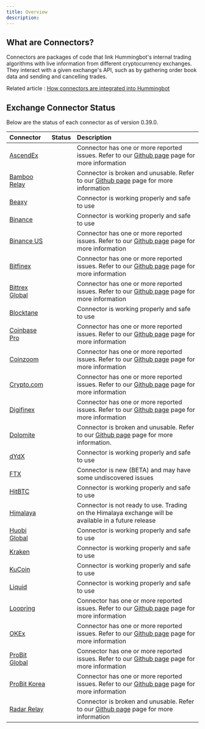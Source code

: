 ```yaml
---
title: Overview
description:
---
```



## What are Connectors?

Connectors are packages of code that link Hummingbot's internal trading algorithms with live information from different cryptocurrency exchanges. They interact with a given exchange's API, such as by gathering order book data and sending and cancelling trades.

Related article : [How connectors are integrated into Hummingbot](https://hummingbot.zendesk.com/hc/en-us/articles/900004506986)

## Exchange Connector Status

Below are the status of each connector as of version 0.39.0.

| Connector                                      |                   Status                   | Description                                                                                                                                                                                |
| :--------------------------------------------- | :----------------------------------------: | :----------------------------------------------------------------------------------------------------------------------------------------------------------------------------------------- |
| [AscendEx](/spot-connectors/ascend-ex)         | <StatusCircle color="yellow" font="25px"/> | Connector has one or more reported issues. Refer to our [Github page](https://github.com/CoinAlpha/hummingbot/issues?q=is%3Aopen+%22Ascendex%22+in%3Atitle+) page for more information     |
| [Bamboo Relay](/spot-connectors/bamboo-relay)  |  <StatusCircle color="red" font="25px"/>   | Connector is broken and unusable. Refer to our [Github page](https://github.com/CoinAlpha/hummingbot/issues?q=is%3Aopen+%22bamboo+relay%22+in%3Atitle) page for more information           |
| [Beaxy](/spot-connectors/beaxy)                | <StatusCircle color="green" font="25px"/>  | Connector is working properly and safe to use                                                                                                                                              |
| [Binance](/spot-connectors/binance)            | <StatusCircle color="green" font="25px"/>  | Connector is working properly and safe to use                                                                                                                                              |
| [Binance US](/spot-connectors/binance-us)      | <StatusCircle color="yellow" font="25px"/> | Connector has one or more reported issues. Refer to our [Github page](https://github.com/CoinAlpha/hummingbot/issues?q=is%3Aopen+%22binance+US%22+in%3Atitle) page for more information    |
| [Bitfinex](/spot-connectors/bitfinex)          | <StatusCircle color="yellow" font="25px"/> | Connector has one or more reported issues. Refer to our [Github page](https://github.com/CoinAlpha/hummingbot/issues?q=is%3Aopen+%22bitfinex%22+in%3Atitle) page for more information      |
| [Bittrex Global](/spot-connectors/bittrex)     | <StatusCircle color="yellow" font="25px"/> | Connector has one or more reported issues. Refer to our [Github page](https://github.com/CoinAlpha/hummingbot/issues?q=is%3Aopen+%22bittrex%22+in%3Atitle) page for more information       |
| [Blocktane](/spot-connectors/blocktane)        | <StatusCircle color="green" font="25px"/>  | Connector is working properly and safe to use                                                                                                                                              |
| [Coinbase Pro](/spot-connectors/coinbase)      | <StatusCircle color="yellow" font="25px"/> | Connector has one or more reported issues. Refer to our [Github page](https://github.com/CoinAlpha/hummingbot/issues?q=is%3Aopen+%22Coinbase+Pro%22+in%3Atitle+) page for more information |
| [Coinzoom](/spot-connectors/coinzoom)          | <StatusCircle color="yellow" font="25px"/> | Connector has one or more reported issues. Refer to our [Github page](https://github.com/CoinAlpha/hummingbot/issues?q=is%3Aopen+%22coinzoom%22+in%3Atitle+) page for more information     |
| [Crypto.com](/spot-connectors/crypto-com)      | <StatusCircle color="yellow" font="25px"/> | Connector has one or more reported issues. Refer to our [Github page](https://github.com/CoinAlpha/hummingbot/issues?q=is%3Aopen+%22crypto.com%22+in%3Atitle) page for more information    |
| [Digifinex](/spot-connectors/digifinex)        | <StatusCircle color="yellow" font="25px"/> | Connector has one or more reported issues. Refer to our [Github page](https://github.com/CoinAlpha/hummingbot/issues?q=is%3Aopen+%22digifinex%22+in%3Atitle+) page for more information    |
| [Dolomite](/spot-connectors/dolomite)          |  <StatusCircle color="red" font="25px"/>   | Connector is broken and unusable. Refer to our [Github page](https://github.com/CoinAlpha/hummingbot/issues?q=is%3Aopen+%22Dolomite%22+in%3Atitle) page for more information.              |
| [dYdX](/spot-connectors/dydx)                  | <StatusCircle color="green" font="25px"/>  | Connector is working properly and safe to use                                                                                                                                              |
| [FTX](/spot-connectors/ftx)                    | <StatusCircle color="yellow" font="25px"/> | Connector is new (BETA) and may have some undiscovered issues                                                                                                                              |
| [HitBTC](/spot-connectors/hitbtc)              | <StatusCircle color="green" font="25px"/>  | Connector is working properly and safe to use                                                                                                                                              |
| [Himalaya](/spot-connectors/himalaya)          |  <StatusCircle color="red" font="25px"/>   | Connector is not ready to use. Trading on the Himalaya exchange will be available in a future release                                                                                      |
| [Huobi Global](/spot-connectors/huobi)         | <StatusCircle color="green" font="25px"/>  | Connector is working properly and safe to use                                                                                                                                              |
| [Kraken](/spot-connectors/kraken)              | <StatusCircle color="green" font="25px"/>  | Connector is working properly and safe to use                                                                                                                                              |
| [KuCoin](/spot-connectors/kucoin)              | <StatusCircle color="green" font="25px"/>  | Connector is working properly and safe to use                                                                                                                                              |
| [Liquid](/spot-connectors/liquid)              | <StatusCircle color="green" font="25px"/>  | Connector is working properly and safe to use                                                                                                                                              |
| [Loopring](/spot-connectors/loopring)          | <StatusCircle color="yellow" font="25px"/> | Connector has one or more reported issues. Refer to our [Github page](https://github.com/CoinAlpha/hummingbot/issues?q=is%3Aopen+%22loopring%22+in%3Atitle) page for more information      |
| [OKEx](/spot-connectors/okex)                  | <StatusCircle color="yellow" font="25px"/> | Connector has one or more reported issues. Refer to our [Github page](https://github.com/CoinAlpha/hummingbot/issues?q=is%3Aopen+%22okex%22+in%3Atitle+) page for more information         |
| [ProBit Global](/spot-connectors/probit)       | <StatusCircle color="yellow" font="25px"/> | Connector has one or more reported issues. Refer to our [Github page](https://github.com/CoinAlpha/hummingbot/issues?q=is%3Aopen+%22probit%22+in%3Atitle+) page for more information       |
| [ProBit Korea](/spot-connectors/probit-korea/) | <StatusCircle color="yellow" font="25px"/> | Connector has one or more reported issues. Refer to our [Github page](https://github.com/CoinAlpha/hummingbot/issues?q=is%3Aopen+%22probit%22+in%3Atitle+) page for more information       |
| [Radar Relay](/spot-connectors/radar-relay)    |  <StatusCircle color="red" font="25px"/>   | Connector is broken and unusable. Refer to our [Github page](https://github.com/CoinAlpha/hummingbot/issues?q=is%3Aopen+%22radar+relay%22+in%3Atitle) page for more information            |
